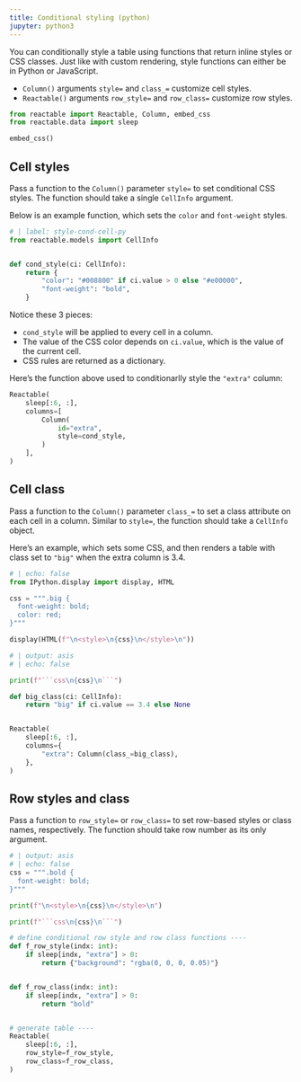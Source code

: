 ```yaml
---
title: Conditional styling (python)
jupyter: python3
---
```


You can conditionally style a table using functions that return inline styles or CSS classes. Just like with custom rendering, style functions can either be in Python or JavaScript.

* `Column()` arguments `style=` and `class_=` customize cell styles.
* `Reactable()` arguments `row_style=` and `row_class=` customize row styles.


```python
from reactable import Reactable, Column, embed_css
from reactable.data import sleep

embed_css()
```

## Cell styles

Pass a function to the `Column()` parameter `style=` to set conditional CSS styles. The function should take a single `CellInfo` argument.

Below is an example function, which sets the `color` and `font-weight` styles.

```python
# | label: style-cond-cell-py
from reactable.models import CellInfo


def cond_style(ci: CellInfo):
    return {
        "color": "#008800" if ci.value > 0 else "#e00000",
        "font-weight": "bold",
    }
```

Notice these 3 pieces:

* `cond_style` will be applied to every cell in a column.
* The value of the CSS color depends on `ci.value`, which is the value of the current cell.
* CSS rules are returned as a dictionary.

Here's the function above used to conditionarlly style the `"extra"` column:

```python
Reactable(
    sleep[:6, :],
    columns=[
        Column(
            id="extra",
            style=cond_style,
        )
    ],
)
```

## Cell class

Pass a function to the `Column()` parameter `class_=` to set a class attribute on each cell in a column. Similar to `style=`, the function should take a `CellInfo` object.

Here's an example, which sets some CSS, and then renders a table with class set to `"big"` when the extra column is 3.4.

```python
# | echo: false
from IPython.display import display, HTML

css = """.big {
  font-weight: bold;
  color: red;
}"""

display(HTML(f"\n<style>\n{css}\n</style>\n"))
```

```python
# | output: asis
# | echo: false

print(f"```css\n{css}\n```")
```

```python
def big_class(ci: CellInfo):
    return "big" if ci.value == 3.4 else None


Reactable(
    sleep[:6, :],
    columns={
        "extra": Column(class_=big_class),
    },
)

```

## Row styles and class

Pass a function to `row_style=` or `row_class=` to set row-based styles or class names, respectively. The function should take row number as its only argument.

```python
# | output: asis
# | echo: false
css = """.bold {
  font-weight: bold;
}"""

print(f"\n<style>\n{css}\n</style>\n")

print(f"```css\n{css}\n```")
```

```python
# define conditional row style and row class functions ----
def f_row_style(indx: int):
    if sleep[indx, "extra"] > 0:
        return {"background": "rgba(0, 0, 0, 0.05)"}


def f_row_class(indx: int):
    if sleep[indx, "extra"] > 0:
        return "bold"


# generate table ----
Reactable(
    sleep[:6, :],
    row_style=f_row_style,
    row_class=f_row_class,
)
```